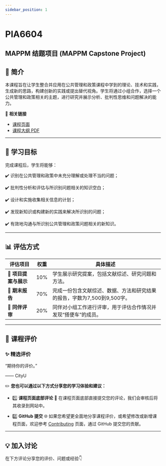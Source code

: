 ```yaml
---
sidebar_position: 1
---
```


# PIA6604
## MAPPM 结题项目 (MAPPM Capstone Project)

## **📘 简介**
本课程旨在让学生整合并应用在公共管理和政策课程中学到的理论、技术和实践，生成新的思路，构建创新的实践或提出替代视角。学生将通过小组合作，选择一个公共管理和政策相关的主题，进行研究并展示分析、批判性思维和问题解决的能力。

🔗 **相关链接**
- [课程页面](https://www.cityu.edu.hk/catalogue/pg/202425/course/PIA6604.htm)
- [课程大纲 PDF](https://www.cityu.edu.hk/catalogue/pg/202425/course/PIA6604.pdf)

---

## **🎯 学习目标**

完成课程后，学生将能够：

✔️ 识别在公共管理和政策中未充分理解或处理不当的问题；

✔️ 批判性分析和评估与所识别问题相关的知识空白；

✔️ 设计和实施收集相关信息的计划；

✔️ 发现新知识或构建新的实践来解决所识别的问题；

✔️ 有效地沟通与所识别公共管理和政策问题相关的新知识。

---

## **📊 评估方式**

| **评估项目**               | **权重** | **具体描述**                                                                                       |
|---------------------------|---------|---------------------------------------------------------------------------------------------------|
| **📄 项目提案与展示**       | 10%     | 学生展示研究提案，包括文献综述、研究问题和方法。                                                   |
| **📄 期末报告**             | 70%     | 完成一份包含文献综述、数据、方法和研究结果的报告，字数为7,500到9,500字。                           |
| **💬 同伴评审**             | 20%     | 同伴对小组工作进行评审，用于评估合作情况并发现“搭便车”的成员。                                    |

---

## **💬 课程评价**

### ✨ **精选评价**
<div className={commentStyles.commentBox}>
    <p className={commentStyles.commentText}>
        “期待你的评价。”
    </p>
    <p className={commentStyles.commentAuthor}>—— CityU</p>
</div>

✏️ **您也可以通过以下方式分享您的学习体验和建议：**

- 1️⃣ **课程页面底部评论**
💬 在课程页面底部直接提交您的评论，我们会审核后将其收录到网站中。

- 2️⃣ **GitHub 提交**
🌐 如果您希望更全面地分享课程评价，或希望修改或新增课程页面，欢迎参考 [Contributing](https://penjc.github.io/CityU/contributing) 页面，通过 GitHub 提交您的贡献。

---

## **💡 加入讨论**

在下方评论分享您的评价、问题或经验👇
<Utterances />